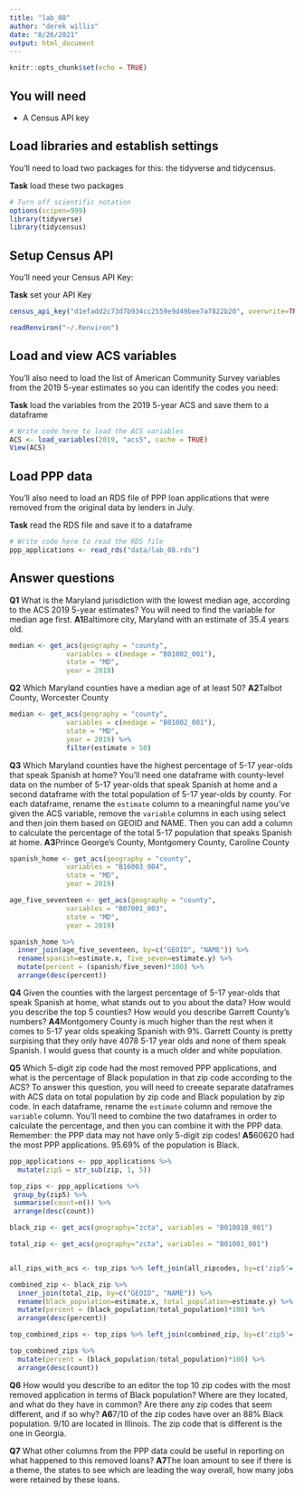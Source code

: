 ```yaml
---
title: "lab_08"
author: "derek willis"
date: "8/26/2021"
output: html_document
---
```


```r
knitr::opts_chunk$set(echo = TRUE)
```

## You will need

* A Census API key

## Load libraries and establish settings

You'll need to load two packages for this: the tidyverse and tidycensus.

**Task** load these two packages

```r
# Turn off scientific notation
options(scipen=999)
library(tidyverse)
library(tidycensus)
```

## Setup Census API

You'll need your Census API Key:

**Task** set your API Key

```r
census_api_key("d1efadd2c73d7b934cc2559e9d49bee7a7822b20", overwrite=TRUE, install=TRUE)

readRenviron("~/.Renviron")
```

## Load and view ACS variables

You'll also need to load the list of American Community Survey variables from the 2019 5-year estimates so you can identify the codes you need:

**Task** load the variables from the 2019 5-year ACS and save them to a dataframe

```r
# Write code here to load the ACS variables
ACS <- load_variables(2019, "acs5", cache = TRUE)
View(ACS)
```

## Load PPP data

You'll also need to load an RDS file of PPP loan applications that were removed from the original data by lenders in July.

**Task** read the RDS file and save it to a dataframe

```r
# Write code here to read the RDS file
ppp_applications <- read_rds("data/lab_08.rds")
```

## Answer questions

**Q1** What is the Maryland jurisdiction with the lowest median age, according to the ACS 2019 5-year estimates? You will need to find the variable for median age first.
**A1**Baltimore city, Maryland with an estimate of 35.4 years old.

```r
median <- get_acs(geography = "county",
              variables = c(medage = "B01002_001"),
              state = "MD",
              year = 2019)
```

**Q2** Which Maryland counties have a median age of at least 50?
**A2**Talbot County, Worcester County

```r
median <- get_acs(geography = "county",
              variables = c(medage = "B01002_001"),
              state = "MD",
              year = 2019) %>%
              filter(estimate > 50)
```

**Q3** Which Maryland counties have the highest percentage of 5-17 year-olds that speak Spanish at home? You'll need one dataframe with county-level data on the number of 5-17 year-olds that speak Spanish at home and a second dataframe with the total population of 5-17 year-olds by county. For each dataframe, rename the `estimate` column to a meaningful name you've given the ACS variable, remove the `variable` columns in each using select and then join them based on GEOID and NAME. Then you can add a column to calculate the percentage of the total 5-17 population that speaks Spanish at home.
**A3**Prince George's County, Montgomery County, Caroline County

```r
spanish_home <- get_acs(geography = "county",
              variables = "B16003_004",
              state = "MD",
              year = 2019)

age_five_seventeen <- get_acs(geography = "county",
              variables = "B07001_003",
              state = "MD",
              year = 2019)

spanish_home %>%
  inner_join(age_five_seventeen, by=c("GEOID", "NAME")) %>%
  rename(spanish=estimate.x, five_seven=estimate.y) %>%
  mutate(percent = (spanish/five_seven)*100) %>%
  arrange(desc(percent))

```

**Q4** Given the counties with the largest percentage of 5-17 year-olds that speak Spanish at home, what stands out to you about the data? How would you describe the top 5 counties? How would you describe Garrett County's numbers?
**A4**Montgomery County is much higher than the rest when it comes to 5-17 year olds speaking Spanish with 9%. Garrett County is pretty surpising that they only have 4078 5-17 year olds and none of them speak Spanish. I would guess that county is a much older and white population. 

**Q5** Which 5-digit zip code had the most removed PPP applications, and what is the percentage of Black population in that zip code according to the ACS? To answer this question, you will need to creeate separate dataframes with ACS data on total population by zip code and Black population by zip code. In each dataframe, rename the `estimate` column and remove the `variable` column. You'll need to combine the two dataframes in order to calculate the percentage, and then you can combine it with the PPP data. Remember: the PPP data may not have only 5-digit zip codes!
**A5**60620 had the most PPP applications. 95.69% of the population is Black. 

```r
ppp_applications <- ppp_applications %>%
  mutate(zip5 = str_sub(zip, 1, 5))

top_zips <- ppp_applications %>%
 group_by(zip5) %>%
 summarise(count=n()) %>%
 arrange(desc(count))

black_zip <- get_acs(geography="zcta", variables = "B01001B_001")

total_zip <- get_acs(geography="zcta", variables = "B01001_001")


all_zips_with_acs <- top_zips %>% left_join(all_zipcodes, by=c('zip5'='GEOID'))

combined_zip <- black_zip %>%
  inner_join(total_zip, by=c("GEOID", "NAME")) %>%
  rename(black_population=estimate.x, total_population=estimate.y) %>%
  mutate(percent = (black_population/total_population)*100) %>%
  arrange(desc(percent))

top_combined_zips <- top_zips %>% left_join(combined_zip, by=c('zip5'='GEOID'))

top_combined_zips %>%
  mutate(percent = (black_population/total_population)*100) %>%
  arrange(desc(count))

```

**Q6** How would you describe to an editor the top 10 zip codes with the most removed application in terms of Black population? Where are they located, and what do they have in common? Are there any zip codes that seem different, and if so why?
**A6**7/10 of the zip codes have over an 88% Black population. 9/10 are located in Illinois. The zip code that is different is the one in Georgia. 

**Q7** What other columns from the PPP data could be useful in reporting on what happened to this removed loans?
**A7**The loan amount to see if there is a theme, the states to see which are leading the way overall, how many jobs were retained by these loans.

